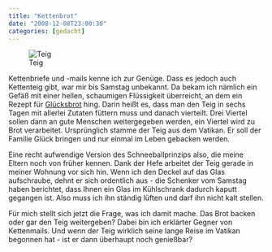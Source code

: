 ```yaml
---
title: "Kettenbrot"
date: "2008-12-08T23:00:30"
categories: [gedacht]
---
```


![Teig](/blog/wp-content/uploads/2008/12/teig.jpg)

Kettenbriefe und -mails kenne ich zur Genüge. Dass es jedoch auch Kettenteig gibt, war mir bis Samstag unbekannt. Da bekam ich nämlich ein Gefäß mit einer hellen, schaumigen Flüssigkeit überreicht, an dem ein Rezept für [Glücksbrot](http://de.wikipedia.org/wiki/Glücksbrot#Varianten) hing. Darin heißt es, dass man den Teig in sechs Tagen mit allerlei Zutaten füttern muss und danach vierteilt. Drei Viertel sollen dann an gute Menschen weitergegeben werden, ein Viertel wird zu Brot verarbeitet. Ursprünglich stamme der Teig aus dem Vatikan. Er soll der Familie Glück bringen und nur einmal im Leben gebacken werden.

Eine recht aufwendige Version des Schneeballprinzips also, die meine Eltern noch von früher kennen. Dank der Hefe arbeitet der Teig gerade in meiner Wohnung vor sich hin. Wenn ich den Deckel auf das Glas aufschraube, dehnt er sich ordentlich aus - die Schenker vom Samstag haben berichtet, dass Ihnen ein Glas im Kühlschrank dadurch kaputt gegangen ist. Also muss ich ihn ständig lüften und darf ihn nicht kalt stellen.

Für mich stellt sich jetzt die Frage, was ich damit mache. Das Brot backen oder gar den Teig weitergeben? Dabei bin ich erklärter Gegner von Kettenmails. Und wenn der Teig wirklich seine lange Reise im Vatikan begonnen hat - ist er dann überhaupt noch genießbar?

